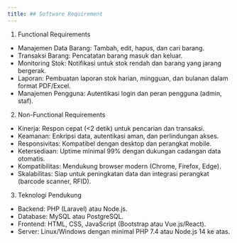 ---
title: ## Software Requirement
---

1. Functional Requirements
- Manajemen Data Barang: Tambah, edit, hapus, dan cari barang.
- Transaksi Barang: Pencatatan barang masuk dan keluar.
- Monitoring Stok: Notifikasi untuk stok rendah dan barang yang jarang bergerak.
- Laporan: Pembuatan laporan stok harian, mingguan, dan bulanan dalam format PDF/Excel.
- Manajemen Pengguna: Autentikasi login dan peran pengguna (admin, staf).

2. Non-Functional Requirements
- Kinerja: Respon cepat (<2 detik) untuk pencarian dan transaksi.
- Keamanan: Enkripsi data, autentikasi aman, dan perlindungan akses.
- Responsivitas: Kompatibel dengan desktop dan perangkat mobile.
- Ketersediaan: Uptime minimal 99% dengan dukungan cadangan data otomatis.
- Kompatibilitas: Mendukung browser modern (Chrome, Firefox, Edge).
- Skalabilitas: Siap untuk peningkatan data dan integrasi perangkat (barcode scanner, RFID).

3. Teknologi Pendukung
- Backend: PHP (Laravel) atau Node.js.
- Database: MySQL atau PostgreSQL.
- Frontend: HTML, CSS, JavaScript (Bootstrap atau Vue.js/React).
- Server: Linux/Windows dengan minimal PHP 7.4 atau Node.js 14 ke atas.
